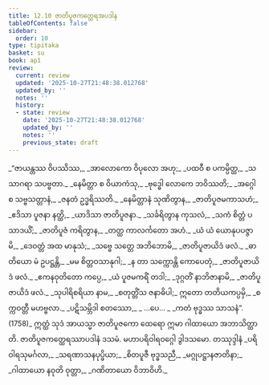 ```yaml
---
title: 12.10 ဇာတိပူဇကတ္ထေရအပဒါန
tableOfContents: false
sidebar:
  order: 10
type: tipitaka
basket: su
book: ap1
review:
  current: review
  updated: '2025-10-27T21:48:38.012768'
  updated_by: ''
  notes: ''
  history:
  - state: review
    date: '2025-10-27T21:48:38.012768'
    updated_by: ''
    notes: ''
    previous_state: draft
---
```



<ReviewStatus review={frontmatter.review} showDetails={true} />

<HypothesisAnnotation frontmatter={frontmatter} />

<DynamicBreadcrumb />

<Division number="82" book="ap1" e="ch" v="20" p="168">

<Paragraph number="2040" type="verses" book="ap1">
_“ဇာယန္တဿ ဝိပဿိဿ,_  
_အာလောကော ဝိပုလော အဟု;_  
_ပထဝီ စ ပကမ္ပိတ္ထ,_  
_သသာဂရာ သပဗ္ဗတာ._  

</Paragraph>

</Division>
<Division number="83" book="ap1" e="ch" v="20" p="168">

<Paragraph number="2041" type="verses" book="ap1">
_နေမိတ္တာ စ ဝိယာကံသု,_  
_ဗုဒ္ဓေါ လောကေ ဘဝိဿတိ;_  
_အဂ္ဂေါ စ သဗ္ဗသတ္တာနံ,_  
_ဇနတံ ဥဒ္ဓရိဿတိ._  

</Paragraph>

</Division>
<Division number="84" book="ap1" e="ch" v="20" p="169">

<Paragraph number="2042" type="verses" book="ap1">
_နေမိတ္တာနံ သုဏိတွာန,_  
_ဇာတိပူဇမကာသဟံ;_  
_ဧဒိသာ ပူဇနာ နတ္ထိ,_  
_ယာဒိသာ ဇာတိပူဇနာ._  

</Paragraph>

</Division>
<Division number="85" book="ap1" e="ch" v="20" p="169">

<Paragraph number="2043" type="verses" book="ap1">
_သင်္ခရိတွာန ကုသလံ,_  
_သကံ စိတ္တံ ပသာဒယိံ;_  
_ဇာတိပူဇံ ကရိတွာန,_  
_တတ္ထ ကာလင်္ကတော အဟံ._  

</Paragraph>

</Division>
<Division number="86" book="ap1" e="ch" v="20" p="169">

<Paragraph number="2044" type="verses" book="ap1">
_ယံ ယံ ယောနုပပဇ္ဇာမိ,_  
_ဒေဝတ္တံ အထ မာနုသံ;_  
_သဗ္ဗေ သတ္တေ အဘိဘောမိ,_  
_ဇာတိပူဇာယိဒံ ဖလံ._  

</Paragraph>

</Division>
<Division number="87" book="ap1" e="ch" v="20" p="169">

<Paragraph number="2045" type="verses" book="ap1">
_ဓာတိယော မံ ဥပဋ္ဌန္တိ,_  
_မမ စိတ္တဝသာနုဂါ;_  
_န တာ သက္ကောန္တိ ကောပေတုံ,_  
_ဇာတိပူဇာယိဒံ ဖလံ._  

</Paragraph>

</Division>
<Division number="88" book="ap1" e="ch" v="20" p="169">

<Paragraph number="2046" type="verses" book="ap1">
_ဧကနဝုတိတော ကပ္ပေ,_  
_ယံ ပူဇမကရိံ တဒါ;_  
_ဒုဂ္ဂတိံ နာဘိဇာနာမိ,_  
_ဇာတိပူဇာယိဒံ ဖလံ._  

</Paragraph>

</Division>
<Division number="89" book="ap1" e="ch" v="20" p="169">

<Paragraph number="2047" type="verses" book="ap1">
_သုပါရိစရိယာ နာမ,_  
_စတုတ္တိံသ ဇနာဓိပါ;_  
ဣတော တတိယကပ္ပမှိ,_  
_စက္ကဝတ္တီ မဟဗ္ဗလာ._  

</Paragraph>

</Division>
<Division number="90" book="ap1" e="ch" v="20" p="169">

<Paragraph number="2048" type="verses" book="ap1">
_ပဋိသမ္ဘိဒါ စတဿော,_  
_ …ပေ… _  
_ကတံ ဗုဒ္ဓဿ သာသနံ”. (1758)_  

</Paragraph>

<Paragraph number="2049" book="ap1">
ဣတ္ထံ သုဒံ အာယသ္မာ ဇာတိပူဇကော ထေရော ဣမာ ဂါထာယော အဘာသိတ္ထာတိ.

</Paragraph>
</Division>

<Paragraph number="2050" type="center" book="ap1">
ဇာတိပူဇကတ္ထေရဿာပဒါနံ ဒသမံ.



</Paragraph>

<Paragraph number="2051" type="center" book="ap1">
မဟာပရိဝါရဝဂ္ဂေါ ဒွါဒသမော.



</Paragraph>

<Paragraph number="2052" type="center" book="ap1">
တဿုဒ္ဒါနံ


</Paragraph>

<Paragraph number="2053" type="verses" book="ap1">
_ပရိဝါရသုမင်္ဂလာ,_  
_သရဏာသနပုပ္ဖိယာ;_  
_စိတပူဇီ ဗုဒ္ဓသညီ,_  
_မဂ္ဂုပဋ္ဌာနဇာတိနာ;_  
_ဂါထာယော နဝုတိ ဝုတ္တာ,_  
_ဂဏိတာယော ဝိဘာဝိဟိ._
</Paragraph>